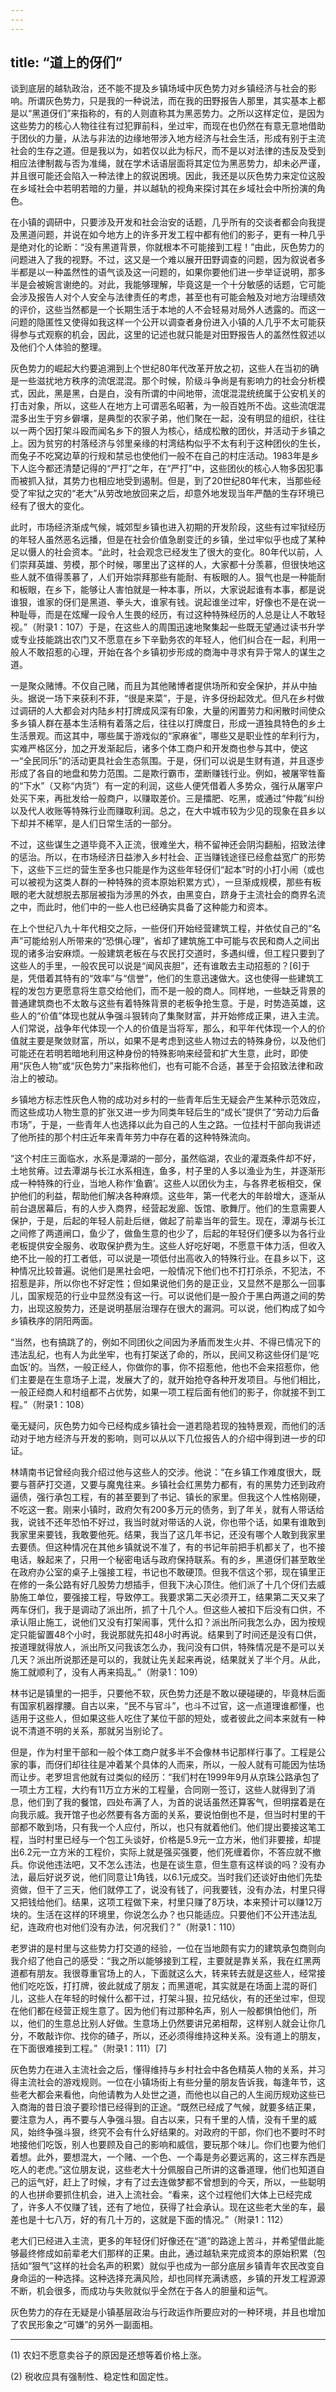 ```yaml
---
---
---
```

title: “道上的伢们”
---

谈到底层的越轨政治，还不能不提及乡镇场域中灰色势力对乡镇经济与社会的影响。所谓灰色势力，只是我的一种说法，而在我的田野报告人那里，其实基本上都是以“黑道伢们”来指称的，有的人则直称其为黑恶势力。之所以这样定位，是因为这些势力的核心人物往往有过犯罪前科，坐过牢，而现在也仍然在有意无意地借助于团伙的力量，从法与非法的边缘地带涉入地方经济与社会生活，形成有别于主流社会的生存之道。但是我以为，如若仅以此为标尺，而不是以对法律的违反及受到相应法律制裁与否为准绳，就在学术话语层面将其定位为黑恶势力，却未必严谨，并且很可能还会陷入一种法律上的叙说困境。因此，我还是以灰色势力来定位这股在乡域社会中若明若暗的力量，并以越轨的视角来探讨其在乡域社会中所扮演的角色。

在小镇的调研中，只要涉及开发和社会治安的话题，几乎所有的交谈者都会向我提及黑道问题，并说在如今地方上的许多开发工程中都有他们的影子，更有一种几乎是绝对化的论断：“没有黑道背景，你就根本不可能接到工程！”由此，灰色势力的问题进入了我的视野。不过，这又是一个难以展开田野调查的问题，因为叙说者多半都是以一种盖然性的语气谈及这一问题的，如果你要他们进一步举证说明，那多半是会被婉言谢绝的。对此，我能够理解，毕竟这是一个十分敏感的话题，它可能会涉及报告人对个人安全与法律责任的考虑，甚至也有可能会触及对地方治理绩效的评价，这些当然都是一个长期生活于本地的人不会轻易对局外人透露的。而这一问题的隐匿性又使得如我这样一个公开以调查者身份进入小镇的人几乎不太可能获得参与式观察的机会，因此，这里的记述也就只能是对田野报告人的盖然性叙述以及他们个人体验的整理。

灰色势力的崛起大约要追溯到上个世纪80年代改革开放之初，这些人在当初的确是一些滋扰地方秩序的流氓混混。那个时候，阶级斗争尚是有影响力的社会分析模式，因此，黑是黑，白是白，没有所谓的中间地带，流氓混混统统属于公安机关的打击对象，所以，这些人在地方上可谓恶名昭著，为一般百姓所不齿。这些流氓混混多出生于穷乡僻壤，是典型的农家子弟，他们聚在一起，没有明显的组织，往往以一两个因打架斗殴而闻名乡下的狠人为核心，结成松散的团伙，并活动于乡镇之上。因为贫穷的村落经济与邻里亲缘的村湾结构似乎不太有利于这种团伙的生长，而兔子不吃窝边草的行规和禁忌也使他们一般不在自己的村庄活动。1983年是乡下人迄今都还清楚记得的“严打”之年，在“严打”中，这些团伙的核心人物多因犯事而被抓入狱，其势力也相应地受到遏制。但是，到了20世纪80年代末，当那些经受了牢狱之灾的“老大”从劳改地放回来之后，却意外地发现当年严酷的生存环境已经有了很大的变化。

此时，市场经济渐成气候，城郊型乡镇也进入初期的开发阶段，这些有过牢狱经历的年轻人虽然恶名远播，但是在社会价值急剧变迁的乡镇，坐过牢似乎也成了某种足以慑人的社会资本。“此时，社会观念已经发生了很大的变化。80年代以前，人们崇拜英雄、劳模，那个时候，哪里出了这样的人，大家都十分羡慕，但很快地这些人就不值得羡慕了，人们开始崇拜那些有能耐、有板眼的人。狠气也是一种能耐和板眼，在乡下，能够让人害怕就是一种本事，所以，大家说起谁有本事，都是说谁狠，谁家的伢们是黑道、拳头大，谁家有钱。说起谁坐过牢，好像也不是在说一种耻辱，而是在炫耀一段令人生畏的经历，有过这种特殊经历的人总是让人不敢轻视。”（附录1：107）于是，在这些人的周围迅速地聚集起一些既无望通过读书升学或专业技能跳出农门又不愿意在乡下辛勤务农的年轻人，他们纠合在一起，利用一般人不敢招惹的心理，开始在各个乡镇初步形成的商海中寻求有异于常人的谋生之道。

一是聚众赌博。不仅自己赌，而且为其他赌博者提供场所和安全保护，并从中抽头。据说一场下来获利不菲，“很是来菜”，于是，许多伢纷起效尤。但凡在乡村做过调研的人大都会对内陆乡村打牌成风深有印象，大量的闲置劳力和闲散时间使众多乡镇人群在基本生活稍有着落之后，往往以打牌度日，形成一道独具特色的乡土生活景观。而这其中，哪些属于游戏似的“家麻雀”，哪些又是职业性的牟利行为，实难严格区分，加之开发渐起后，诸多个体工商户和开发商也参与其中，使这一“全民同乐”的活动更具社会生态氛围。于是，伢们可以说是生财有道，并且逐步形成了各自的地盘和势力范围。二是欺行霸市，垄断赚钱行业。例如，被屠宰牲畜的“下水”（又称“内货”）有一定的利润，这些人便凭借着人多势众，强行从屠宰户处买下来，再批发给一般商户，以赚取差价。三是擂肥、吃黑，或通过“仲裁”纠纷以及代人收账等特殊行业而赚取利润。总之，在大中城市较为少见的现象在县乡以下却并不稀罕，是人们日常生活的一部分。

不过，这些谋生之道毕竟不入正流，很难坐大，稍不留神还会阴沟翻船，招致法律的惩治。所以，在市场经济日益渗入乡村社会、正当赚钱途径已经愈益宽广的形势下，这些下三烂的营生至多也只能是作为这些年轻伢们“起本”时的小打小闹（或也可以被视为这类人群的一种特殊的资本原始积累方式），一旦渐成规模，那些有板眼的老大就想脱去那层被指为涉黑的外衣，由黑变白，跻身于主流社会的商界名流之中，而此时，他们中的一些人也已经确实具备了这种能力和资本。

在上个世纪八九十年代相交之际，一些伢们开始经营建筑工程，并依仗自己的“名声”可能给别人所带来的“恐惧心理”，省却了建筑施工中可能与农民和商人之间出现的诸多治安麻烦。一般建筑老板在与农民打交道时，多遇纠缠，但工程只要到了这些人的手里，一般农民可以说是“闻风丧胆”，还有谁敢去主动招惹的？[6]于是，凭借着其特有的“效率”与“信誉”，他们的生意迅速做大。这也使得一些建筑工程的发包方更愿意将生意交给他们，而不是一般的商人。同样地，一些缺乏背景的普通建筑商也不太敢与这些有着特殊背景的老板争抢生意。于是，时势造英雄，这些人的“价值”体现也就从争强斗狠转向了集聚财富，并开始修成正果，进入主流。人们常说，战争年代体现一个人的价值是当将军，那么，和平年代体现一个人的价值就主要是聚敛财富，所以，如果不是考虑到这些人物过去的特殊身份，以及他们可能还在若明若暗地利用这种身份的特殊影响来经营和扩大生意，此时，即使用“灰色人物”或“灰色势力”来指称他们，也有可能不合适，甚至于会招致法律和政治上的被动。

乡镇地方标志性灰色人物的成功对乡村的一些青年后生无疑会产生某种示范效应，而这些成功人物生意的扩张又进一步为同类年轻后生的“成长”提供了“劳动力后备市场”，于是，一些青年人也选择以此为自己的人生之路。一位挂村干部向我讲述了他所挂的那个村庄近年来青年劳力中存在着的这种特殊流向。

“这个村庄三面临水，水系是潭湖的一部分，虽然临湖，农业的灌溉条件却不好，土地贫瘠。过去潭湖与长江水系相连，鱼多，村子里的人多以渔业为生，并逐渐形成一种特殊的行业，当地人称作‘鱼霸’。这些人以团伙为主，与各界老板相交，保护他们的利益，帮助他们解决各种麻烦。这些年，第一代老大的年龄增大，逐渐从前台退居幕后，有的人步入商界，经营起发廊、饭馆、歌舞厅。他们的生意需要人保护，于是，后起的年轻人前赴后继，做起了前辈当年的营生。现在，潭湖与长江之间修了两道闸口，鱼少了，做鱼生意的也少了，后起的年轻伢们便多以为各行业老板提供安全服务、收取保护费为生。这些人好吃好喝，不愿意干体力活，但收入绝不比一般的打工者低，可以说是一项低付出高收入的特殊行业。在县乡以下，这种情况比较普遍。说他们是黑社会吧，一般情况下他们也不打打杀杀，不犯法，不招惹是非，所以你也不好定性；但如果说他们务的是正业，又显然不是那么一回事儿，国家规范的行业中显然没有这一行。可以说他们是一股介于黑白两道之间的势力，出现这股势力，还是说明基层治理存在很大的漏洞。可以说，他们构成了如今乡镇秩序的阴阳两面。

“当然，也有搞跳了的，例如不同团伙之间因为矛盾而发生火并、不得已情况下的违法乱纪，也有人为此坐牢，也有打架送了命的，所以，民间又称这些伢们是‘吃血饭’的。当然，一般正经人，你做你的事，你不招惹他，他也不会来招惹你，他们主要是在生意场子上混，发展大了的，就开始抢夺各种开发项目。与他们相比，一般正经商人和村组都不占优势，如果一项工程后面有他们的影子，你就接不到工程。”（附录1：108）

毫无疑问，灰色势力如今已经构成乡镇社会一道若隐若现的独特景观，而他们的活动对于地方经济与开发的影响，则可以从以下几位报告人的介绍中得到进一步的印证。

林靖南书记曾经向我介绍过他与这些人的交涉。他说：“在乡镇工作难度很大，既要与菩萨打交道，又要与魔鬼往来。乡镇社会红黑势力都有，有的黑势力还到政府逼债，强行承包工程，有的甚至要到了书记、镇长的家里。但我这个人性格刚硬，不吃这一套。刚来小镇时，政府欠有200多万元的债务，到了年关，就有人带话给我，说钱不还年恐怕不好过，我当时就对带话的人说，你也带个话，如果有谁敢到我家里来要钱，我敢要他死。结果，我当了这几年书记，还没有哪个人敢到我家里去要债。但这种情况在其他乡镇就说不准了，有的书记年前把手机都关了，也不接电话，躲起来了，只用一个秘密电话与政府保持联系。有的乡，黑道伢们甚至敢坐在政府办公室的桌子上强接工程，书记也不敢硬顶。但我不信这个邪，现在镇里正在修的一条公路有好几股势力想插手，但我下决心顶住。他们派了十几个伢们去威胁施工单位，要强接工程，导致停工。我要求第二天必须开工，结果第二天又来了两车伢们，我于是调动了派出所，抓了十几个人。但这些人被扣下后没有口供，不承认阻止施工，说他们又没有打架闹事，凭什么扣？派出所问我怎么办，因为按规定只能留置48个小时，我说那就先扣48小时再说。结果到了时间还是没有口供，按道理就得放人，派出所又问我该怎么办，我问没有口供，特殊情况是不是可以关几天？派出所说那还是可以的，我就让先关起来再说，结果就关了半个月。从此，施工就顺利了，没有人再来捣乱。”（附录1：109）

林书记是镇里的一把手，只要他不软，灰色势力还是不敢以硬碰硬的，毕竟林后面有国家机器撑腰。自古以来，“民不与官斗”，也斗不过官，这一点道理谁都懂，也适用于这些人，但如果这些人吃住了某位干部的短处，或者彼此之间本来就有一种说不清道不明的关系，那就另当别论了。

但是，作为村里干部和一般个体工商户就多半不会像林书记那样行事了。工程是公家的事，而伢们却往往是冲着某个具体的人而来，所以，一般人就有可能因为怯场而让步。老罗坦言他就有过类似的经历：“我们村在1999年9月从京珠公路承包了一项土方工程，大约有11万立方米的工程量，合同刚一签订，这些人就得到了消息，他们到了我的餐馆，四处布满了人，为首的说话虽然还算客气，但明摆着是在向我示威。我开馆子也必然要有各方面的关系，要说怕倒也不是，但当时村里的干部都不敢到场，只有我一个人应付，所以，也只有就着他们。他们提出要接这笔工程，当时村里已经与一个包工头谈好，价格是5.9元一立方米，他们非要接，却提出6.2元一立方米的工程价，实际上就是强买强要，他们死缠着你，不答应就不撤兵。你说他违法吧，又不怎么违法，也是在谈生意，但生意有这样谈的吗？没有办法，最后好说歹说，他们同意让1角钱，以6.1元成交。当时我们还谈好由他们先垫资做，但干了三天，他们就停工了，说没有钱了，问我要钱，没有办法，村里只得又把钱给他们。结果，这项工程做下来，村里只赚了8万块，本来预计可以赚12万块的。生活在这样的环境里，你说怎么办？也只能适应。只要他们不公开违法乱纪，连政府也对他们没有办法，何况我们？”（附录1：110）

老罗讲的是村里与这些势力打交道的经验，一位在当地颇有实力的建筑承包商则向我介绍了他自己的感受：“我之所以能够接到工程，主要就是靠关系，我在红黑两道都有朋友。我很尊重官场上的人，下面就这么大，转来转去就是这些人，经常接他们吃吃饭，打打牌，彼此就成了朋友；而黑道呢，其实就是在场面上混的哥们儿，这些人在年轻的时候什么都干过，打架斗狠，拉兄结伙，有的还坐过牢，但现在他们都在经营正规生意了。因为他们有过那种名声，别人一般都惧怕他们，所以，他们的生意总比别人好做。生意场上仍然要讲兄弟相帮，这样别人就会让你几分，不敢敲诈你、找你的碴子，所以，还必须得维持这种关系。没有道上的朋友，在下面很难接到工程。”（附录1：111）[7]

灰色势力在进入主流社会之后，懂得维持与乡村社会中各色精英人物的关系，并习得主流社会的游戏规则。一位在小镇场街上有些分量的朋友告诉我，每逢年节，这些老大都会来看他，向他请教为人处世之道，而他也以自己的人生阅历规劝这些已入商海的昔日浪子要珍惜已经得到的正途。“既然已经成了气候，就要多结正果，要注意为人，再不要与人争强斗狠。自古以来，只有千里的人情，没有千里的威风，始终争强斗狠，终究不会有什么好结果的。对政府的干部，你们也不要时不时地接他们吃饭，别人也要顾及自己的影响和威信，要玩那个味儿。你们也要为他们着想。此外，要想混大，一个赌、一个色、一个毒是务必要远离的，这三样东西是吃人的老虎。”这位朋友说，这些老大十分佩服自己所讲的这番道理，他们也知道自己的运气好，赶上了时候，才有了过去连做梦都不曾想到的今天，所以，一些聪明的人也拼命要抓住机会，进入上流社会。“看来，这个过程他们大体上已经完成了，许多人不仅赚了钱，还有了地位，获得了社会承认。现在这些老大坐的车，最差也是十七八万，好的有几十万的，这就是下面的情况。”（附录1：112）

老大们已经进入主流，更多的年轻伢们好像还在“道”的路途上苦斗，并希望借此能够最终修成如前辈老大们那样的正果。由此，通过越轨来完成资本的原始积累（包括如“狠气”这样的社会名声的积累）就似乎也成为一部分底层乡镇青年农民改变自身命运的一种选择。这种选择充满风险，却也同样充满诱惑，乡镇的开发工程源源不断，机会很多，而成功与失败就似乎全然在于各人的胆量和运气。

灰色势力的存在无疑是小镇基层政治与行政运作所要应对的一种环境，并且也增加了农民形象之“可嫌”的另外一副面相。





* * *



(1) 农妇不愿意卖谷子的原因是还想等着价格上涨。

(2) 税收应具有强制性、稳定性和固定性。